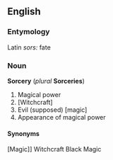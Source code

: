 ==English==
===Entymology===
Latin ''sors:'' fate

===Noun===
'''Sorcery''' (''plural'' '''Sorceries''')
# Magical power
# [Witchcraft]
# Evil (supposed) [magic]
# Appearance of magical power
====Synonyms====
[Magic]]
Witchcraft
Black Magic